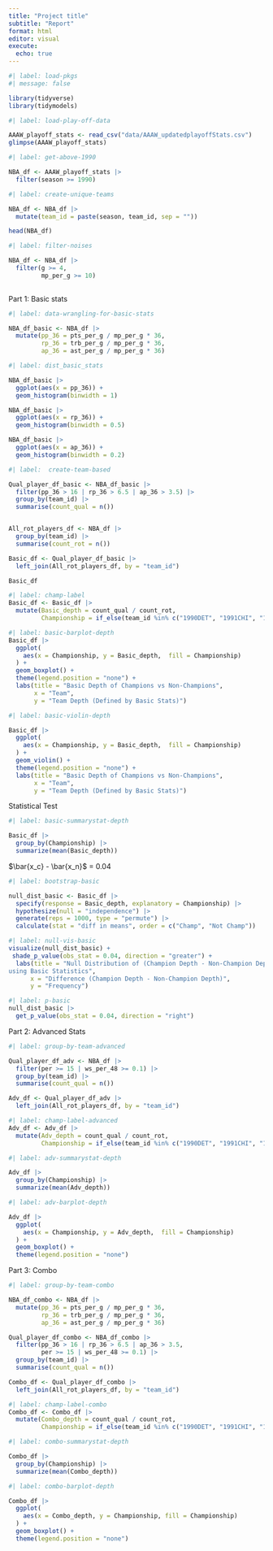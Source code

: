 ```yaml
---
title: "Project title"
subtitle: "Report"
format: html
editor: visual
execute:
  echo: true
---
```


```r
#| label: load-pkgs
#| message: false

library(tidyverse)
library(tidymodels)
```

```r
#| label: load-play-off-data

AAAW_playoff_stats <- read_csv("data/AAAW_updatedplayoffStats.csv")
glimpse(AAAW_playoff_stats)
```

```r
#| label: get-above-1990

NBA_df <- AAAW_playoff_stats |>
  filter(season >= 1990)

```

```r
#| label: create-unique-teams

NBA_df <- NBA_df |>
  mutate(team_id = paste(season, team_id, sep = ""))

head(NBA_df)

```

```r
#| label: filter-noises

NBA_df <- NBA_df |>
  filter(g >= 4,
         mp_per_g >= 10)
  
```

Part 1: Basic stats

```r
#| label: data-wrangling-for-basic-stats

NBA_df_basic <- NBA_df |>
  mutate(pp_36 = pts_per_g / mp_per_g * 36,
         rp_36 = trb_per_g / mp_per_g * 36,
         ap_36 = ast_per_g / mp_per_g * 36)
```

```r
#| label: dist_basic_stats

NBA_df_basic |>
  ggplot(aes(x = pp_36)) +
  geom_histogram(binwidth = 1)

NBA_df_basic |>
  ggplot(aes(x = rp_36)) +
  geom_histogram(binwidth = 0.5)

NBA_df_basic |>
  ggplot(aes(x = ap_36)) +
  geom_histogram(binwidth = 0.2)

```

```r
#| label:  create-team-based

Qual_player_df_basic <- NBA_df_basic |>
  filter(pp_36 > 16 | rp_36 > 6.5 | ap_36 > 3.5) |>
  group_by(team_id) |>
  summarise(count_qual = n())


All_rot_players_df <- NBA_df |>
  group_by(team_id) |>
  summarise(count_rot = n())

Basic_df <- Qual_player_df_basic |>
  left_join(All_rot_players_df, by = "team_id")

Basic_df
```

```r
#| label: champ-label
Basic_df <- Basic_df |>
  mutate(Basic_depth = count_qual / count_rot,
         Championship = if_else(team_id %in% c("1990DET", "1991CHI", "1992CHI", "1993CHI", "1994HOU", "1995HOU", "1996CHI", "1997CHI", "1998CHI", "1999SAS", "2000LAL", "2001LAL", "2002LAL", "2003SAS", "2004DET", "2005SAS", "2006MIA", "2007SAS", "2008BOS", "2009LAL", "2010LAL", "2011DAL", "2012MIA", "2013MIA", "2014SAS", "2015GSW", "2016CLE", "2017GSW", "2018GSW", "2019TOR", "2020LAL", "2021MIL", "2022GSW"), "Champ", "Not Champ" ))
```

```r
#| label: basic-barplot-depth
Basic_df |>
  ggplot(
    aes(x = Championship, y = Basic_depth,  fill = Championship)
  ) +
  geom_boxplot() +
  theme(legend.position = "none") +
  labs(title = "Basic Depth of Champions vs Non-Champions",
       x = "Team",
       y = "Team Depth (Defined by Basic Stats)")

```

```r
#| label: basic-violin-depth

Basic_df |>
  ggplot(
    aes(x = Championship, y = Basic_depth,  fill = Championship)
  ) +
  geom_violin() +
  theme(legend.position = "none") +
  labs(title = "Basic Depth of Champions vs Non-Champions",
       x = "Team",
       y = "Team Depth (Defined by Basic Stats)")
```

Statistical Test

```r
#| label: basic-summarystat-depth

Basic_df |>
  group_by(Championship) |>
  summarize(mean(Basic_depth))
```

$\bar{x_c} - \bar{x_n}$ = 0.04

```r
#| label: bootstrap-basic

null_dist_basic <- Basic_df |>
  specify(response = Basic_depth, explanatory = Championship) |>
  hypothesize(null = "independence") |>
  generate(reps = 1000, type = "permute") |>
  calculate(stat = "diff in means", order = c("Champ", "Not Champ"))

```

```r
#| label: null-vis-basic
visualize(null_dist_basic) +
 shade_p_value(obs_stat = 0.04, direction = "greater") +
  labs(title = "Null Distribution of (Champion Depth - Non-Champion Depth) 
using Basic Statistics",
      x = "Difference (Champion Depth - Non-Champion Depth)",
      y = "Frequency")

```

```r
#| label: p-basic
null_dist_basic |>
  get_p_value(obs_stat = 0.04, direction = "right")
```

Part 2: Advanced Stats

```r
#| label: group-by-team-advanced

Qual_player_df_adv <- NBA_df |>
  filter(per >= 15 | ws_per_48 >= 0.1) |>
  group_by(team_id) |>
  summarise(count_qual = n())

Adv_df <- Qual_player_df_adv |>
  left_join(All_rot_players_df, by = "team_id")
```

```r
#| label: champ-label-advanced
Adv_df <- Adv_df |>
  mutate(Adv_depth = count_qual / count_rot,
         Championship = if_else(team_id %in% c("1990DET", "1991CHI", "1992CHI", "1993CHI", "1994HOU", "1995HOU", "1996CHI", "1997CHI", "1998CHI", "1999SAS", "2000LAL", "2001LAL", "2002LAL", "2003SAS", "2004DET", "2005SAS", "2006MIA", "2007SAS", "2008BOS", "2009LAL", "2010LAL", "2011DAL", "2012MIA", "2013MIA", "2014SAS", "2015GSW", "2016CLE", "2017GSW", "2018GSW", "2019TOR", "2020LAL", "2021MIL", "2022GSW"), "Champ", "No Champ" ))
```

```r
#| label: adv-summarystat-depth

Adv_df |>
  group_by(Championship) |>
  summarize(mean(Adv_depth))
```

```r
#| label: adv-barplot-depth

Adv_df |>
  ggplot(
    aes(x = Championship, y = Adv_depth,  fill = Championship)
  ) +
  geom_boxplot() +
  theme(legend.position = "none")
```

Part 3: Combo

```r
#| label: group-by-team-combo

NBA_df_combo <- NBA_df |>
  mutate(pp_36 = pts_per_g / mp_per_g * 36,
         rp_36 = trb_per_g / mp_per_g * 36,
         ap_36 = ast_per_g / mp_per_g * 36)

Qual_player_df_combo <- NBA_df_combo |>
  filter(pp_36 > 16 | rp_36 > 6.5 | ap_36 > 3.5, 
         per >= 15 | ws_per_48 >= 0.1) |>
  group_by(team_id) |>
  summarise(count_qual = n())

Combo_df <- Qual_player_df_combo |>
  left_join(All_rot_players_df, by = "team_id")
```

```r
#| label: champ-label-combo
Combo_df <- Combo_df |>
  mutate(Combo_depth = count_qual / count_rot,
         Championship = if_else(team_id %in% c("1990DET", "1991CHI", "1992CHI", "1993CHI", "1994HOU", "1995HOU", "1996CHI", "1997CHI", "1998CHI", "1999SAS", "2000LAL", "2001LAL", "2002LAL", "2003SAS", "2004DET", "2005SAS", "2006MIA", "2007SAS", "2008BOS", "2009LAL", "2010LAL", "2011DAL", "2012MIA", "2013MIA", "2014SAS", "2015GSW", "2016CLE", "2017GSW", "2018GSW", "2019TOR", "2020LAL", "2021MIL", "2022GSW"), "Champ", "No Champ" ))
```

```r
#| label: combo-summarystat-depth

Combo_df |>
  group_by(Championship) |>
  summarize(mean(Combo_depth))
```

```r
#| label: combo-barplot-depth

Combo_df |>
  ggplot(
    aes(x = Combo_depth, y = Championship, fill = Championship)
  ) +
  geom_boxplot() +
  theme(legend.position = "none")
```
